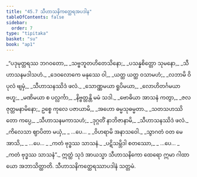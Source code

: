 ```yaml
---
title: "45.7 သီဟာသနိကတ္ထေရအပဒါန"
tableOfContents: false
sidebar:
  order: 7
type: "tipitaka"
basket: "su"
book: "ap1"
---
```



<DynamicBreadcrumb />

<Division number="42" book="ap1" e="ch" v="20" p="432">

<Paragraph number="5828" type="verses" book="ap1">
_“ပဒုမုတ္တရဿ ဘဂဝတော,_  
_သဗ္ဗဘူတဟိတေသိနော;_  
_ပသန္နစိတ္တော သုမနော,_  
_သီဟာသနမဒါသဟံ._  

</Paragraph>

</Division>
<Division number="43" book="ap1" e="ch" v="20" p="432">

<Paragraph number="5829" type="verses" book="ap1">
_ဒေဝလောကေ မနုဿေ ဝါ,_  
_ယတ္ထ ယတ္ထ ဝသာမဟံ;_  
_လဘာမိ ဝိပုလံ ဗျမှံ,_  
_သီဟာသနဿိဒံ ဖလံ._  

</Paragraph>

</Division>
<Division number="44" book="ap1" e="ch" v="20" p="432">

<Paragraph number="5830" type="verses" book="ap1">
_သောဏ္ဏမယာ ရူပိမယာ,_  
_လောဟိတင်္ဂမယာ ဗဟူ;_  
_မဏိမယာ စ ပလ္လင်္ကာ,_  
_နိဗ္ဗတ္တန္တိ မမံ သဒါ._  

</Paragraph>

</Division>
<Division number="45" book="ap1" e="ch" v="20" p="432">

<Paragraph number="5831" type="verses" book="ap1">
_ဗောဓိယာ အာသနံ ကတွာ,_  
_ဇလဇုတ္တမနာမိနော;_  
ဥစ္စေ ကုလေ ပဇာယာမိ,_  
_အဟော ဓမ္မသုဓမ္မတာ._  

</Paragraph>

</Division>
<Division number="46" book="ap1" e="ch" v="20" p="433">

<Paragraph number="5832" type="verses" book="ap1">
_သတသဟဿိတော ကပ္ပေ,_  
_သီဟာသနမကာသဟံ;_  
_ဒုဂ္ဂတိံ နာဘိဇာနာမိ,_  
_သီဟာသနဿိဒံ ဖလံ._  

</Paragraph>

</Division>
<Division number="47" book="ap1" e="ch" v="20" p="433">

<Paragraph number="5833" type="verses" book="ap1">
_ကိလေသာ ဈာပိတာ မယှံ,_  
_ …ပေ… _  
_ဝိဟရာမိ အနာသဝေါ._  

</Paragraph>

</Division>
<Division number="48" book="ap1" e="ch" v="20" p="433">

<Paragraph number="5834" type="verses" book="ap1">
_သွာဂတံ ဝတ မေ အာသိ,_  
_ …ပေ… _  
_ကတံ ဗုဒ္ဓဿ သာသနံ._  

</Paragraph>

</Division>
<Division number="49" book="ap1" e="ch" v="20" p="433">

<Paragraph number="5835" type="verses" book="ap1">
_ပဋိသမ္ဘိဒါ စတဿော,_  
_ …ပေ… _  
_ကတံ ဗုဒ္ဓဿ သာသနံ”._  

</Paragraph>

<Paragraph number="5836" book="ap1">
ဣတ္ထံ သုဒံ အာယသ္မာ သီဟာသနိကော ထေရော ဣမာ ဂါထာယော အဘာသိတ္ထာတိ.

</Paragraph>
</Division>

<Paragraph number="5837" type="center" book="ap1">
သီဟာသနိကတ္ထေရဿာပဒါနံ သတ္တမံ.
</Paragraph>